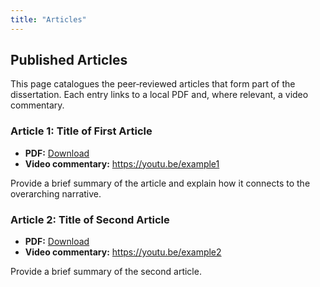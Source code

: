 ```yaml
---
title: "Articles"
---
```


## Published Articles

This page catalogues the peer‑reviewed articles that form part of the dissertation. Each entry links to a local PDF and, where relevant, a video commentary.

:::{#article1}
### Article 1: Title of First Article

* **PDF:** [Download](static/article1.pdf)
* **Video commentary:** <https://youtu.be/example1>

Provide a brief summary of the article and explain how it connects to the overarching narrative.
:::

:::{#article2}
### Article 2: Title of Second Article

* **PDF:** [Download](static/article2.pdf)
* **Video commentary:** <https://youtu.be/example2>

Provide a brief summary of the second article.
:::